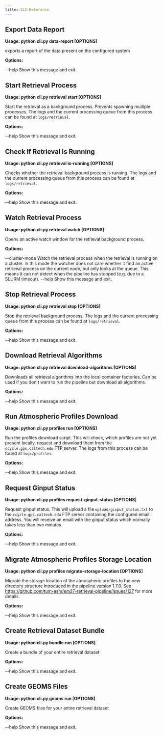 ```yaml
---
title: CLI Reference
---
```


## Export Data Report

**Usage: python cli.py data-report [OPTIONS]**

exports a report of the data present on the configured system

**Options:**

--help Show this message and exit.

## Start Retrieval Process

**Usage: python cli.py retrieval start [OPTIONS]**

Start the retrieval as a background process. Prevents spawning multiple
processes. The logs and the current processing queue from this process can
be found at `logs/retrieval`.

**Options:**

--help Show this message and exit.

## Check If Retrieval Is Running

**Usage: python cli.py retrieval is-running [OPTIONS]**

Checks whether the retrieval background process is running. The logs and the
current processing queue from this process can be found at `logs/retrieval`.

**Options:**

--help Show this message and exit.

## Watch Retrieval Process

**Usage: python cli.py retrieval watch [OPTIONS]**

Opens an active watch window for the retrieval background process.

**Options:**

--cluster-mode Watch the retrieval process when the retrieval is running on
a cluster. In this mode the watcher does not care whether it
find an active retrieval process on the current node, but
only looks at the queue. This means it can not detect when
the pipeline has stopped (e.g. due to a SLURM timeout).
--help Show this message and exit.

## Stop Retrieval Process

**Usage: python cli.py retrieval stop [OPTIONS]**

Stop the retrieval background process. The logs and the current processing
queue from this process can be found at `logs/retrieval`.

**Options:**

--help Show this message and exit.

## Download Retrieval Algorithms

**Usage: python cli.py retrieval download-algorithms [OPTIONS]**

Downloads all retrieval algorithms into the local container factories. Can
be used if you don't want to run the pipeline but download all algorithms.

**Options:**

--help Show this message and exit.

## Run Atmospheric Profiles Download

**Usage: python cli.py profiles run [OPTIONS]**

Run the profiles download script. This will check, which profiles are not
yet present locally, request and download them from the
`ccycle.gps.caltech.edu` FTP server. The logs from this process can be found
at `logs/profiles`.

**Options:**

--help Show this message and exit.

## Request Ginput Status

**Usage: python cli.py profiles request-ginput-status [OPTIONS]**

Request ginput status. This will upload a file `upload/ginput_status.txt` to
the `ccycle.gps.caltech.edu` FTP server containing the configured email
address. You will receive an email with the ginput status which normally
takes less than two minutes.

**Options:**

--help Show this message and exit.

## Migrate Atmospheric Profiles Storage Location

**Usage: python cli.py profiles migrate-storage-location [OPTIONS]**

Migrate the storage location of the atmospheric profiles to the new
directory structure introduced in the pipeline version 1.7.0. See
https://github.com/tum-esm/em27-retrieval-pipeline/issues/127 for more
details.

**Options:**

--help Show this message and exit.

## Create Retrieval Dataset Bundle

**Usage: python cli.py bundle run [OPTIONS]**

Create a bundle of your entire retrieval dataset

**Options:**

--help Show this message and exit.

## Create GEOMS Files

**Usage: python cli.py geoms run [OPTIONS]**

Create GEOMS files for your entire retrieval dataset

**Options:**

--help Show this message and exit.
